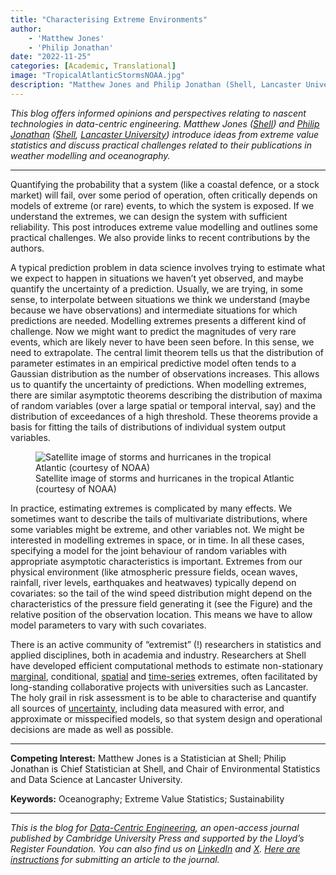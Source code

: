 ```yaml
---
title: "Characterising Extreme Environments"
author:
    - 'Matthew Jones'
    - 'Philip Jonathan' 
date: "2022-11-25"
categories: [Academic, Translational]
image: "TropicalAtlanticStormsNOAA.jpg"
description: "Matthew Jones and Philip Jonathan (Shell, Lancaster University) introduce ideas from extreme value statistics in weather modelling and oceanography."
---
```


_This blog offers informed opinions and perspectives relating to nascent technologies in data-centric engineering. Matthew Jones ([Shell](https://www.shell.com/)) and [Philip Jonathan](https://www.linkedin.com/in/philip-jonathan-81b3a59/?originalSubdomain=uk) ([Shell](https://www.shell.com/), [Lancaster University](https://www.lancaster.ac.uk/maths/people/philip-jonathan)) introduce ideas from extreme value statistics and discuss practical challenges related to their publications in weather modelling and oceanography._

---

Quantifying the probability that a system (like a coastal defence, or a stock market) will fail, over some period of operation, often critically depends on models of extreme (or rare) events, to which the system is exposed. If we understand the extremes, we can design the system with sufficient reliability. This post introduces extreme value modelling and outlines some practical challenges. We also provide links to recent contributions by the authors.

A typical prediction problem in data science involves trying to estimate what we expect to happen in situations we haven’t yet observed, and maybe quantify the uncertainty of a prediction. Usually, we are trying, in some sense, to interpolate between situations we think we understand (maybe because we have observations) and intermediate situations for which predictions are needed. Modelling extremes presents a different kind of challenge. Now we might want to predict the magnitudes of very rare events, which are likely never to have been seen before. In this sense, we need to extrapolate. The central limit theorem tells us that the distribution of parameter estimates in an empirical predictive model often tends to a Gaussian distribution as the number of observations increases. This allows us to quantify the uncertainty of predictions. When modelling extremes, there are similar asymptotic theorems describing the distribution of maxima of random variables (over a large spatial or temporal interval, say) and the distribution of exceedances of a high threshold. These theorems provide a basis for fitting the tails of distributions of individual system output variables.

![Satellite image of storms and hurricanes in the tropical Atlantic (courtesy of NOAA)](TropicalAtlanticStormsNOAA.jpg)

In practice, estimating extremes is complicated by many effects. We sometimes want to describe the tails of multivariate distributions, where some variables might be extreme, and other variables not. We might be interested in modelling extremes in space, or in time. In all these cases, specifying a model for the joint behaviour of random variables with appropriate asymptotic characteristics is important. Extremes from our physical environment (like atmospheric pressure fields, ocean waves, rainfall, river levels, earthquakes and heatwaves) typically depend on covariates: so the tail of the wind speed distribution might depend on the characteristics of the pressure field generating it (see the Figure) and the relative position of the observation location. This means we have to allow model parameters to vary with such covariates.

There is an active community of “extremist” (!) researchers in statistics and applied disciplines, both in academia and industry. Researchers at Shell have developed efficient computational methods to estimate non-stationary [marginal](https://arxiv.org/abs/1807.10542), conditional, [spatial](https://arxiv.org/abs/2201.10451v1) and [time-series](https://onlinelibrary.wiley.com/doi/10.1002/env.2541) extremes, often facilitated by long-standing collaborative projects with universities such as Lancaster. The holy grail in risk assessment is to be able to characterise and quantify all sources of [uncertainty](https://doi.org/10.1016/j.coastaleng.2018.07.002), including data measured with error, and approximate or misspecified models, so that system design and operational decisions are made as well as possible.

---

**Competing Interest:**
Matthew Jones is a Statistician at Shell; Philip Jonathan is Chief Statistician at Shell, and Chair of Environmental Statistics and Data Science at Lancaster University.

**Keywords:**
Oceanography; Extreme Value Statistics; Sustainability

---

_This is the blog for [Data-Centric Engineering](https://www.cambridge.org/core/journals/data-centric-engineering), an open-access journal published by Cambridge University Press and supported by the Lloyd's Register Foundation. You can also find us on [LinkedIn](https://www.linkedin.com/company/data-centric-engineering/) and [X](https://x.com/dce_journal?s=21&t=UlVCTdhrJw2BrdGzFkG5AA). [Here are instructions](https://www.cambridge.org/core/journals/data-centric-engineering/information/instructions-for-authors) for submitting an article to the journal._
